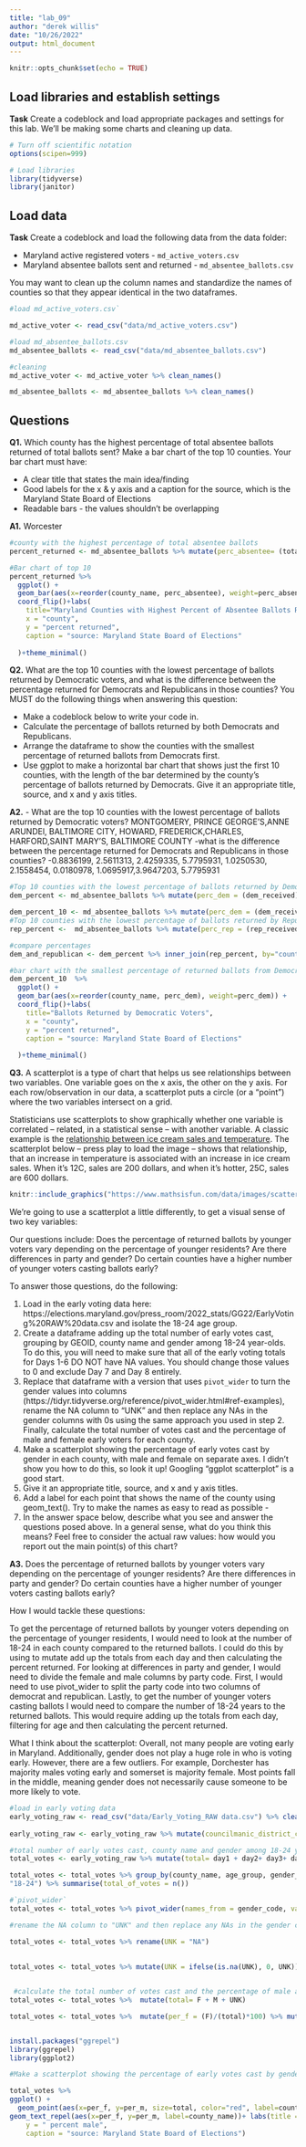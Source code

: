 ```yaml
---
title: "lab_09"
author: "derek willis"
date: "10/26/2022"
output: html_document
---
```


```r
knitr::opts_chunk$set(echo = TRUE)
```

## Load libraries and establish settings

**Task** Create a codeblock and load appropriate packages and settings for this lab. We'll be making some charts and cleaning up data.

```r
# Turn off scientific notation
options(scipen=999)

# Load libraries
library(tidyverse)
library(janitor)
```

## Load data

**Task** Create a codeblock and load the following data from the data folder:

* Maryland active registered voters - `md_active_voters.csv`
* Maryland absentee ballots sent and returned - `md_absentee_ballots.csv`

You may want to clean up the column names and standardize the names of counties so that they appear identical in the two dataframes.

```r
#load md_active_voters.csv`

md_active_voter <- read_csv("data/md_active_voters.csv")

#load md_absentee_ballots.csv
md_absentee_ballots <- read_csv("data/md_absentee_ballots.csv")

#cleaning
md_active_voter <- md_active_voter %>% clean_names()

md_absentee_ballots <- md_absentee_ballots %>% clean_names()

```

## Questions 

**Q1.** Which county has the highest percentage of total absentee ballots returned of total ballots sent? Make a bar chart of the top 10 counties. Your bar chart must have:

* A clear title that states the main idea/finding
* Good labels for the x & y axis and a caption for the source, which is the Maryland State Board of Elections
* Readable bars - the values shouldn't be overlapping

**A1.** Worcester

```r
#county with the highest percentage of total absentee ballots
percent_returned <- md_absentee_ballots %>% mutate(perc_absentee= (total_received)/(total_sent)*100) %>%  arrange(desc(perc_absentee)) %>% head(10)

#Bar chart of top 10
percent_returned %>%
  ggplot() +
  geom_bar(aes(x=reorder(county_name, perc_absentee), weight=perc_absentee)) +
  coord_flip()+labs(
    title="Maryland Counties with Highest Percent of Absentee Ballots Returned",
    x = "county",
    y = "percent returned",
    caption = "source: Maryland State Board of Elections"
    
  )+theme_minimal()

```

**Q2.** What are the top 10 counties with the lowest percentage of ballots returned by Democratic voters, and what is the difference between the percentage returned for Democrats and Republicans in those counties? You MUST do the following things when answering this question:

* Make a codeblock below to write your code in.
* Calculate the percentage of ballots returned by both Democrats and Republicans.
* Arrange the dataframe to show the counties with the smallest percentage of returned ballots from Democrats first.
* Use ggplot to make a horizontal bar chart that shows just the first 10 counties, with the length of the bar determined by the county's percentage of ballots returned by Democrats. Give it an appropriate title, source, and x and y axis titles. 

**A2.** 
- What are the top 10 counties with the lowest percentage of ballots returned by Democratic voters? MONTGOMERY, PRINCE GEORGE'S,ANNE ARUNDEl, BALTIMORE CITY, HOWARD,	FREDERICK,CHARLES, HARFORD,SAINT MARY'S, BALTIMORE COUNTY
-what is the difference between the percentage returned for Democrats and Republicans in those counties?
-0.8836199, 2.5611313, 2.4259335, 5.7795931, 1.0250530, 2.1558454, 0.0180978, 1.0695917,3.9647203, 5.7795931

  
```r
#Top 10 counties with the lowest percentage of ballots returned by Democratic
dem_percent <- md_absentee_ballots %>% mutate(perc_dem = (dem_received)/(dem_sent)*100) %>%  arrange((perc_dem)) 

dem_percent_10 <- md_absentee_ballots %>% mutate(perc_dem = (dem_received)/(dem_sent)*100) %>%  arrange((perc_dem)) %>% head(10)
#Top 10 counties with the lowest percentage of ballots returned by Republicans
rep_percent <-  md_absentee_ballots %>% mutate(perc_rep = (rep_received)/(rep_sent)*100) %>%  arrange((perc_rep))

#compare percentages
dem_and_republican <- dem_percent %>% inner_join(rep_percent, by="county_name") %>% head(10) %>% mutate(difference = perc_dem - perc_rep)

#bar chart with the smallest percentage of returned ballots from Democrats first
dem_percent_10  %>% 
  ggplot() +
  geom_bar(aes(x=reorder(county_name, perc_dem), weight=perc_dem)) +
  coord_flip()+labs(
    title="Ballots Returned by Democratic Voters",
    x = "county",
    y = "percent returned",
    caption = "source: Maryland State Board of Elections"
    
  )+theme_minimal()
```

**Q3.**  A scatterplot is a type of chart that helps us see relationships between two variables. One variable goes on the x axis, the other on the y axis.  For each row/observation in our data, a scatterplot puts a circle (or a "point") where the two variables intersect on a grid. 

Statisticians use scatterplots to show graphically whether one variable is correlated -- related, in a statistical sense -- with another variable.  A classic example is the [relationship between ice cream sales and temperature](https://www.mathsisfun.com/data/scatter-xy-plots.html). The scatterplot below -- press play to load the image -- shows that relationship, that an increase in temperature is associated with an increase in ice cream sales. When it's 12C, sales are 200 dollars, and when it's hotter, 25C, sales are 600 dollars.

```r
knitr::include_graphics("https://www.mathsisfun.com/data/images/scatter-ice-cream1.svg")
```

We're going to use a scatterplot a little differently, to get a visual sense of two key variables: 

Our questions include: Does the percentage of returned ballots by younger voters vary depending on the percentage of younger residents? Are there differences in party and gender? Do certain counties have a higher number of younger voters casting ballots early?

To answer those questions, do the following:

1. Load in the early voting data here: https://elections.maryland.gov/press_room/2022_stats/GG22/EarlyVoting%20RAW%20data.csv and isolate the 18-24 age group.
2. Create a dataframe adding up the total number of early votes cast, grouping by GEOID, county name and gender among 18-24 year-olds. To do this, you will need to make sure that all of the early voting totals for Days 1-6 DO NOT have NA values. You should change those values to 0 and exclude Day 7 and Day 8 entirely.
3. Replace that dataframe with a version that uses `pivot_wider` to turn the gender values into columns (https://tidyr.tidyverse.org/reference/pivot_wider.html#ref-examples), rename the NA column to "UNK" and then replace any NAs in the gender columns with 0s using the same approach you used in step 2. Finally, calculate the total number of votes cast and the percentage of male and female early voters for each county.
4. Make a scatterplot showing the percentage of early votes cast by gender in each county, with male and female on separate axes. I didn't show you how to do this, so look it up! Googling "ggplot scatterplot" is a good start.
4. Give it an appropriate title, source, and x and y axis titles.
5. Add a label for each point that shows the name of the county using geom_text(). Try to make the names as easy to read as possible - 
6. In the answer space below, describe what you see and answer the questions posed above. In a general sense, what do you think this means? Feel free to consider the actual raw values: how would you report out the main point(s) of this chart?

**A3.**
Does the percentage of returned ballots by younger voters vary depending on the percentage of younger residents? Are there differences in party and gender? Do certain counties have a higher number of younger voters casting ballots early?

How I would tackle these questions:


To get the percentage of returned ballots by younger voters depending on the percentage of younger residents, I would need to look at the number of 18-24 in each county compared to the returned ballots. I could do this by using to mutate add up the totals from each day and then calculating the percent returned. For looking at differences in party and gender, I would need to divide the female and male columns by party code. First, I would need to use pivot_wider to split the party code into two columns of democrat and republican. Lastly, to get the number of younger voters casting ballots I would need to compare the number of 18-24 years to the returned ballots. This would require adding up the totals from each day, filtering for age and then calculating the percent returned.


What I think about the scatterplot:
Overall, not many people are voting early in Maryland. Additionally, gender does not play a huge role in who is voting early. However, there are a few outliers. For example, Dorchester has majority males voting early and somerset is majority female. Most points fall in the middle, meaning gender does not necessarily cause someone to be more likely to vote. 

```r
#load in early voting data
early_voting_raw <- read_csv("data/Early_Voting_RAW data.csv") %>% clean_names() 
  
early_voting_raw <- early_voting_raw %>% mutate(councilmanic_district_code = ifelse(is.na(councilmanic_district_code), 0, councilmanic_district_code), day1= ifelse(is.na(day1), 0, day1), day2= ifelse(is.na(day2), 0, day2),day3=ifelse(is.na(day3), 0, day3), day4= ifelse(is.na(day4), 0, day4), day5= ifelse(is.na(day5), 0, day5),day6= ifelse(is.na(day6), 0, day6), day7=ifelse(is.na(day7), 0, day7), day8= ifelse(is.na(day8), 0, day8))

#total number of early votes cast, county name and gender among 18-24 year-olds
total_votes <- early_voting_raw %>% mutate(total= day1 + day2+ day3+ day4+ day5+ day6)

total_votes <- total_votes %>% group_by(county_name, age_group, gender_code) %>%  filter(age_group == 	
"18-24") %>% summarise(total_of_votes = n())

#`pivot_wider`
total_votes <- total_votes %>% pivot_wider(names_from = gender_code, values_from = total_of_votes)

#rename the NA column to "UNK" and then replace any NAs in the gender columns

total_votes <- total_votes %>% rename(UNK = "NA")
  
  
total_votes <- total_votes %>% mutate(UNK = ifelse(is.na(UNK), 0, UNK))


 #calculate the total number of votes cast and the percentage of male and female early voters for each county
total_votes <- total_votes %>%  mutate(total= F + M + UNK) 

total_votes <- total_votes %>%  mutate(per_f = (F)/(total)*100) %>% mutate(per_m = (M)/(total)*100)



```
```r

install.packages("ggrepel")
library(ggrepel)
library(ggplot2)

#Make a scatterplot showing the percentage of early votes cast by gender in each county, with male and female on separate axes

total_votes %>% 
ggplot() +
  geom_point(aes(x=per_f, y=per_m, size=total, color="red", label=county_name)) +
geom_text_repel(aes(x=per_f, y=per_m, label=county_name))+ labs(title = "Young Male/Female Early Voting", x = "percent female",
    y = " percent male",
    caption = "source: Maryland State Board of Elections")

```

